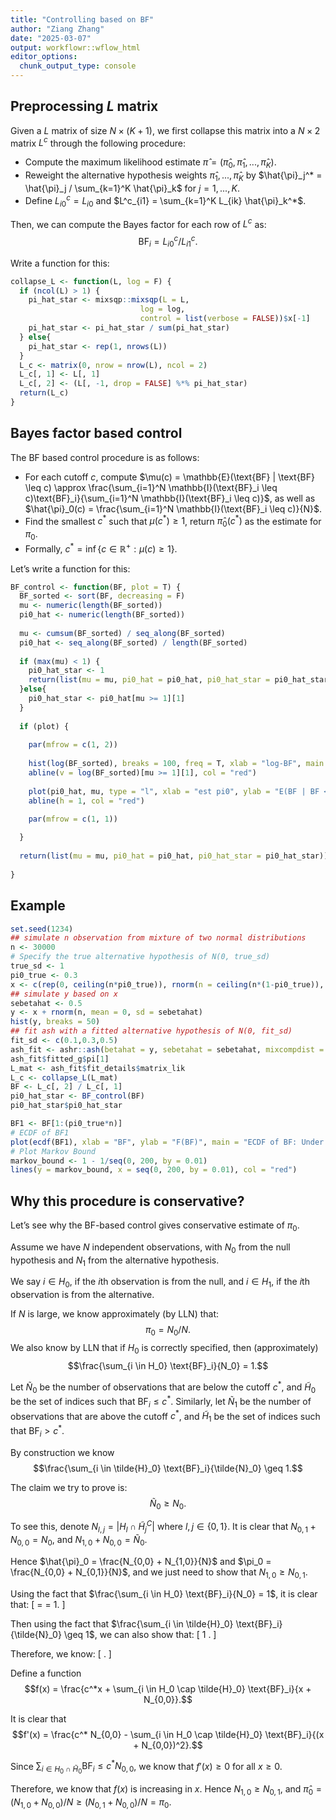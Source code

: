 ```yaml
---
title: "Controlling based on BF"
author: "Ziang Zhang"
date: "2025-03-07"
output: workflowr::wflow_html
editor_options:
  chunk_output_type: console
---
```


## Preprocessing $L$ matrix

Given a $L$ matrix of size $N \times (K + 1)$, we first collapse this matrix into a $N \times 2$ matrix $L^c$ through the following procedure:

- Compute the maximum likelihood estimate $\hat{\pi} = (\hat{\pi}_0, \hat{\pi}_1,..., \hat{\pi}_K)$.
- Reweight the alternative hypothesis weights $\hat{\pi}_1,..., \hat{\pi}_K$ by $\hat{\pi}_j^* = \hat{\pi}_j / \sum_{k=1}^K \hat{\pi}_k$ for $j=1,...,K$.
- Define $L^c_{i0} = L_{i0}$ and $L^c_{i1} = \sum_{k=1}^K L_{ik} \hat{\pi}_k^*$.

Then, we can compute the Bayes factor for each row of $L^c$ as:
$$\text{BF}_i = L^c_{i0}/L^c_{i1}.$$

Write a function for this:

```r
collapse_L <- function(L, log = F) {
  if (ncol(L) > 1) {
    pi_hat_star <- mixsqp::mixsqp(L = L,
                             log = log,
                             control = list(verbose = FALSE))$x[-1]
    pi_hat_star <- pi_hat_star / sum(pi_hat_star)
  } else{
    pi_hat_star <- rep(1, nrows(L))
  }
  L_c <- matrix(0, nrow = nrow(L), ncol = 2)
  L_c[, 1] <- L[, 1]
  L_c[, 2] <- (L[, -1, drop = FALSE] %*% pi_hat_star)
  return(L_c)
}
```

## Bayes factor based control

The BF based control procedure is as follows:

- For each cutoff $c$, compute $\mu(c) = \mathbb{E}(\text{BF} | \text{BF} \leq c) \approx \frac{\sum_{i=1}^N \mathbb{I}(\text{BF}_i \leq c)\text{BF}_i}{\sum_{i=1}^N \mathbb{I}(\text{BF}_i \leq c)}$, as well as $\hat{\pi}_0(c) = \frac{\sum_{i=1}^N \mathbb{I}(\text{BF}_i \leq c)}{N}$.
- Find the smallest $c^*$ such that $\mu(c^*) \geq 1$, return $\hat{\pi}_0(c^*)$ as the estimate for $\pi_0$.
- Formally, $c^* = \inf\{c\in\mathbb{R}^+: \mu(c) \geq 1\}$.


Let's write a function for this:

```r
BF_control <- function(BF, plot = T) {
  BF_sorted <- sort(BF, decreasing = F)
  mu <- numeric(length(BF_sorted))
  pi0_hat <- numeric(length(BF_sorted))
  
  mu <- cumsum(BF_sorted) / seq_along(BF_sorted)
  pi0_hat <- seq_along(BF_sorted) / length(BF_sorted)
  
  if (max(mu) < 1) {
    pi0_hat_star <- 1
    return(list(mu = mu, pi0_hat = pi0_hat, pi0_hat_star = pi0_hat_star))
  }else{
    pi0_hat_star <- pi0_hat[mu >= 1][1]
  }
  
  if (plot) {
    
    par(mfrow = c(1, 2))
    
    hist(log(BF_sorted), breaks = 100, freq = T, xlab = "log-BF", main = "Histogram of log-BF")
    abline(v = log(BF_sorted)[mu >= 1][1], col = "red")
    
    plot(pi0_hat, mu, type = "l", xlab = "est pi0", ylab = "E(BF | BF <= c)", xlim=c(0,1), ylim = c(0,3))
    abline(h = 1, col = "red")

    par(mfrow = c(1, 1))
    
  }
  
  return(list(mu = mu, pi0_hat = pi0_hat, pi0_hat_star = pi0_hat_star))
  
}
```


## Example

```r
set.seed(1234)
## simulate n observation from mixture of two normal distributions
n <- 30000
# Specify the true alternative hypothesis of N(0, true_sd)
true_sd <- 1
pi0_true <- 0.3
x <- c(rep(0, ceiling(n*pi0_true)), rnorm(n = ceiling(n*(1-pi0_true)), mean = 0, sd = true_sd))
## simulate y based on x
sebetahat <- 0.5
y <- x + rnorm(n, mean = 0, sd = sebetahat)
hist(y, breaks = 50)
## fit ash with a fitted alternative hypothesis of N(0, fit_sd)
fit_sd <- c(0.1,0.3,0.5)
ash_fit <- ashr::ash(betahat = y, sebetahat = sebetahat, mixcompdist = "normal", mixsd = fit_sd, nullweight = 1, outputlevel = 3)
ash_fit$fitted_g$pi[1]
L_mat <- ash_fit$fit_details$matrix_lik
L_c <- collapse_L(L_mat)
BF <- L_c[, 2] / L_c[, 1]
pi0_hat_star <- BF_control(BF)
pi0_hat_star$pi0_hat_star
```

```r
BF1 <- BF[1:(pi0_true*n)]
# ECDF of BF1
plot(ecdf(BF1), xlab = "BF", ylab = "F(BF)", main = "ECDF of BF: Under null hypothesis")
# Plot Markov Bound
markov_bound <- 1 - 1/seq(0, 200, by = 0.01)
lines(y = markov_bound, x = seq(0, 200, by = 0.01), col = "red")
```


## Why this procedure is conservative?

Let's see why the BF-based control gives conservative estimate of $\pi_0$.

Assume we have $N$ independent observations, with $N_0$ from the null hypothesis and $N_1$ from the alternative hypothesis.

We say $i\in H_0$, if the $i$th observation is from the null, and $i\in H_1$, if the $i$th observation is from the alternative.

If $N$ is large, we know approximately (by LLN) that:
$$\pi_0 = N_0/N.$$
We also know by LLN that if $H_0$ is correctly specified, then (approximately)
$$\frac{\sum_{i \in H_0} \text{BF}_i}{N_0} = 1.$$

Let ${\tilde{N}_0}$ be the number of observations that are below the cutoff $c^*$, and $\tilde{H}_0$ be the set of indices such that $\text{BF}_i \leq c^*$.
Similarly, let $\tilde{N}_1$ be the number of observations that are above the cutoff $c^*$, and $\tilde{H}_1$ be the set of indices such that $\text{BF}_i > c^*$.

By construction we know
$$\frac{\sum_{i \in \tilde{H}_0} \text{BF}_i}{\tilde{N}_0} \geq 1.$$

The claim we try to prove is:
$$\tilde{N}_0 \geq N_0.$$

To see this, denote $N_{l,j} = |H_l \cap \tilde{H}_j^C|$ where $l,j \in \{0,1\}$.
It is clear that $N_{0,1} + N_{0,0} = N_0$, and $N_{1,0} + N_{0,0} = \tilde{N}_0$.

Hence $\hat{\pi}_0 = \frac{N_{0,0} + N_{1,0}}{N}$ and $\pi_0 = \frac{N_{0,0} + N_{0,1}}{N}$, and we just need to show that $N_{1,0} \geq N_{0,1}$.

Using the fact that $\frac{\sum_{i \in H_0} \text{BF}_i}{N_0} = 1$, it is clear that:
\[
\frac{c^* N_{0,1} + \sum_{i \in H_0 \cap \tilde{H}_0} \text{BF}_i}{N_{0,1} + N_{0,0}} 
\leq 
\frac{\sum_{i \in H_0 \cap \tilde{H}_0^C} \text{BF}_i + \sum_{i \in H_0 \cap \tilde{H}_0} \text{BF}_i}{N_{0,1} + N_{0,0}} 
= 
\frac{\sum_{i \in H_0} \text{BF}_i}{N_{0,1} + N_{0,0}} 
= 1.
\]


Then using the fact that $\frac{\sum_{i \in \tilde{H}_0} \text{BF}_i}{\tilde{N}_0} \geq 1$, we can also show that:
\[
1 \leq \frac{\sum_{i\in H_0^C \cap \tilde{H}_0} \text{BF}_i + \sum_{i\in H_0 \cap \tilde{H}_0} \text{BF}_i}{N_{1,0} + N_{0,0}}
\leq \frac{c^* N_{1,0} + \sum_{i\in H_0 \cap \tilde{H}_0} \text{BF}_i}{N_{1,0} + N_{0,0}}
.
\]


Therefore, we know:
\[
\frac{c^* N_{0,1} + \sum_{i \in H_0 \cap \tilde{H}_0} \text{BF}_i}{N_{0,1} + N_{0,0}} 
\leq 1 \leq
\frac{c^* N_{1,0} + \sum_{i\in H_0 \cap \tilde{H}_0} \text{BF}_i}{N_{1,0} + N_{0,0}}.
\]


Define a function $$f(x) = \frac{c^*x + \sum_{i \in H_0 \cap \tilde{H}_0} \text{BF}_i}{x + N_{0,0}}.$$

It is clear that $$f'(x) = \frac{c^* N_{0,0} - \sum_{i \in H_0 \cap \tilde{H}_0} \text{BF}_i}{(x + N_{0,0})^2}.$$

Since $\sum_{i \in H_0 \cap \tilde{H}_0} \text{BF}_i \leq c^* N_{0,0}$, we know that $f'(x) \geq 0$ for all $x\geq 0$.

Therefore, we know that $f(x)$ is increasing in $x$. Hence $N_{1,0} \geq N_{0,1}$, and $\hat{\pi}_0 = (N_{1,0} + N_{0,0})/N  \geq (N_{0,1} + N_{0,0})/N =\pi_0$.


